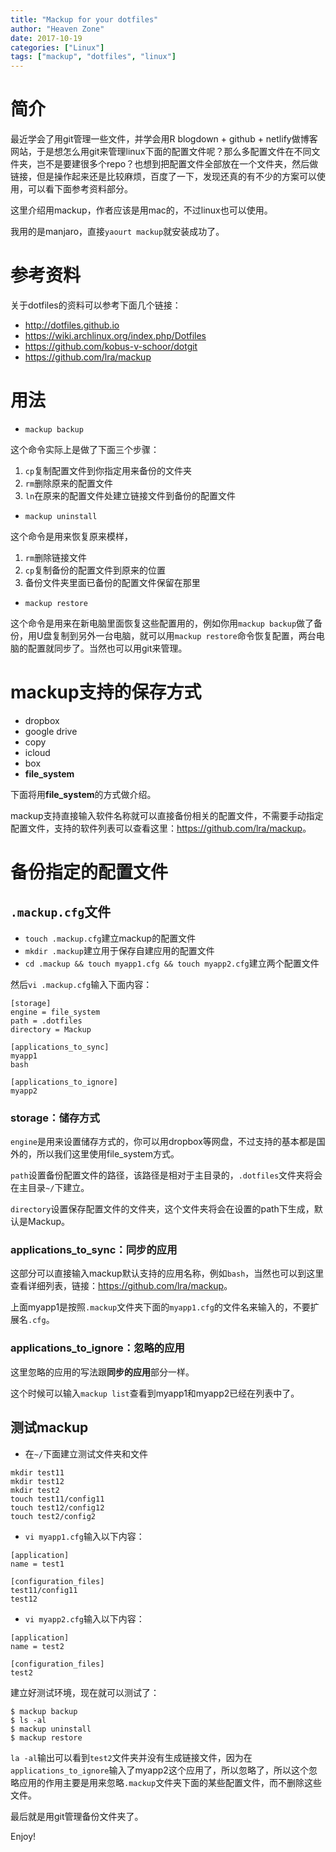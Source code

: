 ```yaml
---
title: "Mackup for your dotfiles"
author: "Heaven Zone"
date: 2017-10-19
categories: ["Linux"]
tags: ["mackup", "dotfiles", "linux"]
---
```


# 简介

最近学会了用git管理一些文件，并学会用R blogdown + github + netlify做博客网站，于是想怎么用git来管理linux下面的配置文件呢？那么多配置文件在不同文件夹，岂不是要建很多个repo？也想到把配置文件全部放在一个文件夹，然后做链接，但是操作起来还是比较麻烦，百度了一下，发现还真的有不少的方案可以使用，可以看下面参考资料部分。

这里介绍用mackup，作者应该是用mac的，不过linux也可以使用。

我用的是manjaro，直接`yaourt mackup`就安装成功了。

# 参考资料

关于dotfiles的资料可以参考下面几个链接：

- <http://dotfiles.github.io>
- <https://wiki.archlinux.org/index.php/Dotfiles>
- <https://github.com/kobus-v-schoor/dotgit>
- <https://github.com/lra/mackup>


# 用法

- `mackup backup`

这个命令实际上是做了下面三个步骤：

1. `cp`复制配置文件到你指定用来备份的文件夹
2. `rm`删除原来的配置文件
3. `ln`在原来的配置文件处建立链接文件到备份的配置文件

- `mackup uninstall`

这个命令是用来恢复原来模样，

1. `rm`删除链接文件
2. `cp`复制备份的配置文件到原来的位置
3. 备份文件夹里面已备份的配置文件保留在那里

- `mackup restore`

这个命令是用来在新电脑里面恢复这些配置用的，例如你用`mackup backup`做了备份，用U盘复制到另外一台电脑，就可以用`mackup restore`命令恢复配置，两台电脑的配置就同步了。当然也可以用git来管理。


# mackup支持的保存方式

- dropbox
- google drive
- copy
- icloud
- box
- **file_system**

下面将用**file_system**的方式做介绍。

mackup支持直接输入软件名称就可以直接备份相关的配置文件，不需要手动指定配置文件，支持的软件列表可以查看这里：<https://github.com/lra/mackup>。


# 备份指定的配置文件

## `.mackup.cfg`文件

- `touch .mackup.cfg`建立mackup的配置文件
- `mkdir .mackup`建立用于保存自建应用的配置文件
- `cd .mackup && touch myapp1.cfg && touch myapp2.cfg`建立两个配置文件


然后`vi .mackup.cfg`输入下面内容：

```shell
[storage]
engine = file_system
path = .dotfiles
directory = Mackup

[applications_to_sync]
myapp1
bash

[applications_to_ignore]
myapp2
```

### storage：储存方式

`engine`是用来设置储存方式的，你可以用dropbox等网盘，不过支持的基本都是国外的，所以我们这里使用file_system方式。

`path`设置备份配置文件的路径，该路径是相对于主目录的，`.dotfiles`文件夹将会在主目录`~/`下建立。

`directory`设置保存配置文件的文件夹，这个文件夹将会在设置的path下生成，默认是Mackup。


### applications_to_sync：同步的应用

这部分可以直接输入mackup默认支持的应用名称，例如`bash`，当然也可以到这里查看详细列表，链接：<https://github.com/lra/mackup>。

上面myapp1是按照`.mackup`文件夹下面的`myapp1.cfg`的文件名来输入的，不要扩展名`.cfg`。

### applications_to_ignore：忽略的应用

这里忽略的应用的写法跟**同步的应用**部分一样。


这个时候可以输入`mackup list`查看到myapp1和myapp2已经在列表中了。

## 测试mackup

- 在`~/`下面建立测试文件夹和文件

```shell
mkdir test11
mkdir test12
mkdir test2
touch test11/config11
touch test12/config12
touch test2/config2
```

- `vi myapp1.cfg`输入以下内容：

```
[application]
name = test1

[configuration_files]
test11/config11
test12
```

- `vi myapp2.cfg`输入以下内容：

```
[application]
name = test2

[configuration_files]
test2
```

建立好测试环境，现在就可以测试了：

```shell
$ mackup backup
$ ls -al
$ mackup uninstall
$ mackup restore
```

`la -al`输出可以看到`test2`文件夹并没有生成链接文件，因为在`applications_to_ignore`输入了myapp2这个应用了，所以忽略了，所以这个忽略应用的作用主要是用来忽略`.mackup`文件夹下面的某些配置文件，而不删除这些文件。

最后就是用git管理备份文件夹了。

Enjoy!